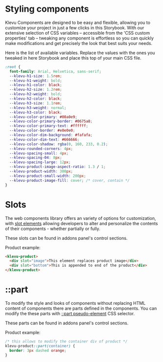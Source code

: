 
<Meta title="Start/Styles" />

# Styling components

Klevu Components are designed to be easy and flexible, allowing you to customize your project in just a few clicks in this Storybook.
With our extensive selection of CSS variables – accessible from the 'CSS custom properties' tab – tweaking any component is effortless so you can quickly
make modifications and get precisely the look that best suits your needs.

Here is the list of available variables. Replace the values with the ones you tweaked in here Storybook and place this top of your main CSS file.

```css
:root {
  font-family: Arial, Helvetica, sans-serif;
  --klevu-h1-size: 1.5rem;
  --klevu-h1-weight: bold;
  --klevu-h1-color: black;
  --klevu-h2-size: 1.2rem;
  --klevu-h2-weight: bold;
  --klevu-h2-color: black;
  --klevu-h3-size: 1.1rem;
  --klevu-h3-weight: normal;
  --klevu-h3-color: black;
  --klevu-color-primary: #00a0e9;
  --klevu-color-primary-border: #0675a8;
  --klevu-color-primary-text: #ffffff;
  --klevu-color-border: #e0e0e0;
  --klevu-color-dim-background: #fafafa;
  --klevu-color-dim-text: #666666;
  --klevu-color-shadow: rgba(0, 160, 233, 0.2);
  --klevu-rounded-corners: 4px;
  --klevu-spacing-small: 4px;
  --klevu-spacing-04: 8px;
  --klevu-spacing-large: 12px;
  --klevu-product-image-aspect-ratio: 1.3 / 1;
  --klevu-product-width: 300px;
  --klevu-product-small-width: 200px;
  --klevu-product-image-fill: cover; /* cover, contain */
}
```

# Slots

The web components library offers an variety of options for customization, with
[slot elements](https://developer.mozilla.org/en-US/docs/Web/HTML/Element/) allowing developers to
alter and personalize the contents of their components - whether partially or fully.

These slots can be found in addons panel's control sections.

Product example:

```html
<klevu-product>
  <div slot="image">This element replaces product image</div>
  <div slot="bottom">This is appended to end of the product</div>
</klevu-product>
```

# ::part

To modify the style and looks of components without replacing HTML content of components there are parts
defined in the components. You can modify the these parts with [::part pseudo-element](https://developer.mozilla.org/en-US/docs/Web/CSS/::part)
CSS selector.

These parts can be found in addons panel's control sections.

Product example:

```css
/* this allows to modify the container div of product */
klevu-product::part(container) {
  border: 3px dashed orange;
}
```
